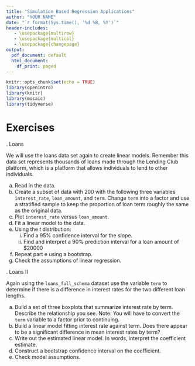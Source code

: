 ```yaml
---
title: "Simulation Based Regression Applications"
author: "YOUR NAME"
date: "`r format(Sys.time(), '%d %B, %Y')`"
header-includes:
   - \usepackage{multirow}
   - \usepackage{multicol}
   - \usepackage{changepage}
output:
  pdf_document: default
  html_document:
    df_print: paged
---
```


```r
knitr::opts_chunk$set(echo = TRUE)
library(openintro)
library(knitr)
library(mosaic)
library(tidyverse)
```

\newcommand{\E}{\mbox{E}}
\newcommand{\Var}{\mbox{Var}}
\newcommand{\Cov}{\mbox{Cov}}
\newcommand{\Prob}{\mbox{P}}
\newcommand*\diff{\mathop{}\!\mathrm{d}}

# Exercises

\indent 1. Loans  

We will use the loans data set again to create linear models. Remember this data set represents thousands of loans made through the Lending Club platform, which is a platform that allows individuals to lend to other individuals.

a. Read in the data.  
b. Create a subset of data with 200 with the following three variables `interest_rate`, `loan_amount`, and `term`. Change `term` into a factor and use a stratified sample to keep the proportion of loan term roughly the same as the original data.  
c. Plot `interest_rate` versus `loan_amount`.  
d. Fit a linear model to the data.  
e. Using the $t$ distribution:  
   i. Find a 95% confidence interval for the slope.  
   ii. Find and interpret a 90% prediction interval for a loan amount of $20000
f. Repeat part e using a bootstrap.
g. Check the assumptions of linear regression.


\indent 2. Loans II

Again using the `loans_full_schema` dataset use the variable `term` to determine if there is a difference in interest rates for the two different loan lengths.

a. Build a set of three boxplots that summarize interest rate by term. Describe the relationship you see. Note: You will have to convert the `term` variable to a factor prior to continuing.  
b. Build a linear model fitting interest rate against term. Does there appear to be a significant difference in mean interest rates by term?  
c. Write out the estimated linear model. In words, interpret the coefficient estimate.   
d. Construct a bootstrap confidence interval on the coefficient.  
e. Check model assumptions.  


